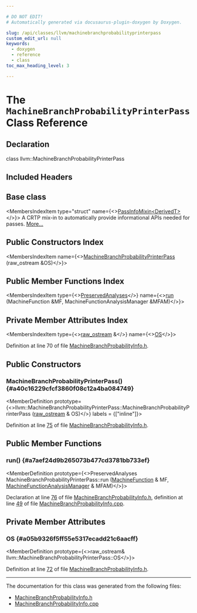 ```yaml
---

# DO NOT EDIT!
# Automatically generated via docusaurus-plugin-doxygen by Doxygen.

slug: /api/classes/llvm/machinebranchprobabilityprinterpass
custom_edit_url: null
keywords:
  - doxygen
  - reference
  - class
toc_max_heading_level: 3

---
```





# The `MachineBranchProbabilityPrinterPass` Class Reference

<DoxygenPage pluginConfig={pluginConfig}>



## Declaration

<CodeBlock>class llvm::MachineBranchProbabilityPrinterPass</CodeBlock>

## Included Headers

<IncludesList>
<IncludesListItem
  filePath="llvm/CodeGen/MachineBranchProbabilityInfo.h"
  permalink="/docs/api/files/include/include/llvm/include/llvm/codegen/machinebranchprobabilityinfo-h"
  isLocal="true" />
</IncludesList>

## Base class

<MembersIndex>

<MembersIndexItem
  type="struct"
  name={<><a href="/docs/api/structs/llvm/passinfomixin">PassInfoMixin&lt;DerivedT&gt;</a></>}>
A CRTP mix-in to automatically provide informational APIs needed for passes. <a href="/docs/api/structs/llvm/passinfomixin/#details">More...</a>
</MembersIndexItem>

</MembersIndex>

## Public Constructors Index

<MembersIndex>

<MembersIndexItem
  name={<><a href="#a40c16229cfcf3860f08c12a4ba084749">MachineBranchProbabilityPrinterPass</a> (raw&#95;ostream &amp;OS)</>}>
</MembersIndexItem>

</MembersIndex>

## Public Member Functions Index

<MembersIndex>

<MembersIndexItem
  type={<><a href="/docs/api/classes/llvm/preservedanalyses">PreservedAnalyses</a></>}
  name={<><a href="#a7aef24d9b265073b477cd3781bb733ef">run</a> (MachineFunction &amp;MF, MachineFunctionAnalysisManager &amp;MFAM)</>}>
</MembersIndexItem>

</MembersIndex>

## Private Member Attributes Index

<MembersIndex>

<MembersIndexItem
  type={<><a href="/docs/api/classes/llvm/raw-ostream">raw&#95;ostream</a> &amp;</>}
  name={<><a href="#a05b9326f5ff55e5317ecadd21c6aacff">OS</a></>}>
</MembersIndexItem>

</MembersIndex>


Definition at line 70 of file <a href="/docs/api/files/include/include/llvm/include/llvm/codegen/machinebranchprobabilityinfo-h">MachineBranchProbabilityInfo.h</a>.

<SectionDefinition>

## Public Constructors

### MachineBranchProbabilityPrinterPass() {#a40c16229cfcf3860f08c12a4ba084749}

<MemberDefinition
  prototype={<>llvm::MachineBranchProbabilityPrinterPass::MachineBranchProbabilityPrinterPass (<a href="/docs/api/classes/llvm/raw-ostream">raw&#95;ostream</a> &amp; OS)</>}
  labels = {["inline"]}>

Definition at line <a href="/docs/api/files/include/include/llvm/include/llvm/codegen/machinebranchprobabilityinfo-h/#l00075">75</a> of file <a href="/docs/api/files/include/include/llvm/include/llvm/codegen/machinebranchprobabilityinfo-h">MachineBranchProbabilityInfo.h</a>.
</MemberDefinition>

</SectionDefinition>

<SectionDefinition>

## Public Member Functions

### run() {#a7aef24d9b265073b477cd3781bb733ef}

<MemberDefinition
  prototype={<>PreservedAnalyses MachineBranchProbabilityPrinterPass::run (<a href="/docs/api/classes/llvm/machinefunction">MachineFunction</a> &amp; MF, <a href="/docs/api/namespaces/llvm/#a064825a8817522ca733ac413a7122d36">MachineFunctionAnalysisManager</a> &amp; MFAM)</>}>

Declaration at line <a href="/docs/api/files/include/include/llvm/include/llvm/codegen/machinebranchprobabilityinfo-h/#l00076">76</a> of file <a href="/docs/api/files/include/include/llvm/include/llvm/codegen/machinebranchprobabilityinfo-h">MachineBranchProbabilityInfo.h</a>, definition at line <a href="/docs/api/files/lib/lib/codegen/machinebranchprobabilityinfo-cpp/#l00049">49</a> of file <a href="/docs/api/files/lib/lib/codegen/machinebranchprobabilityinfo-cpp">MachineBranchProbabilityInfo.cpp</a>.
</MemberDefinition>

</SectionDefinition>

<SectionDefinition>

## Private Member Attributes

### OS {#a05b9326f5ff55e5317ecadd21c6aacff}

<MemberDefinition
  prototype={<>raw&#95;ostream&amp; llvm::MachineBranchProbabilityPrinterPass::OS</>}>

Definition at line <a href="/docs/api/files/include/include/llvm/include/llvm/codegen/machinebranchprobabilityinfo-h/#l00072">72</a> of file <a href="/docs/api/files/include/include/llvm/include/llvm/codegen/machinebranchprobabilityinfo-h">MachineBranchProbabilityInfo.h</a>.
</MemberDefinition>

</SectionDefinition>

<hr/>

The documentation for this class was generated from the following files:

<ul>
<li><a href="/docs/api/files/include/include/llvm/include/llvm/codegen/machinebranchprobabilityinfo-h">MachineBranchProbabilityInfo.h</a></li>
<li><a href="/docs/api/files/lib/lib/codegen/machinebranchprobabilityinfo-cpp">MachineBranchProbabilityInfo.cpp</a></li>
</ul>

</DoxygenPage>
